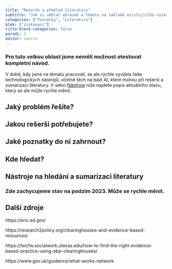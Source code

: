 ```yaml
---
title: "Rešerše a přehled literatury"
subtitle: "Jak si udělat obrázek o tématu na základě existujícího výzkumu"
categories: ["Poznatky", "Literatura"]
blok: ["ziskavani"]
title-block-categories: false
poradi: 2
editor: source
---
```


:::{.callout-tip}

### Pro tuto velkou oblast jsme neměli možnost otestovat kompletní návod. 

V době, kdy jsme na tématu pracovali, se ale rychle vyvíjela řada technologických nástrojů, včetně těch na bázi AI, které mohou při rešerši a sumarizaci literatury. V sekci [Nástroje](#nastroje) níže najdete popis aktuálního stavu, který se ale může rychle měnit.

:::

## Jaký problém řešíte?

## Jakou rešerši potřebujete?

## Jaké poznatky do ní zahrnout?

## Kde hledat?

## Nástroje na hledání a sumarizaci literatury {#nastroje}

:::{.callout-warning}

### Zde zachycujeme stav na podzim 2023. Může se rychle měnit.

:::

## Další zdroje

https://eric.ed.gov/

https://research2policy.org/clearinghouses-and-evidence-based-resources/

https://txicfw.socialwork.utexas.edu/how-to-find-the-right-evidence-based-practice-using-ebp-clearinghouses/

https://www.gov.uk/guidance/what-works-network